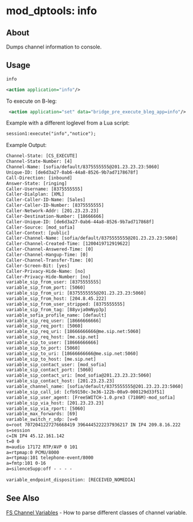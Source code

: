 
# mod_dptools: info 

 

## About

Dumps channel information to console.

## Usage

```xml
info 
```

```xml
<action application="info"/> 
```

To execute on B-leg:

```xml
 <action application="set" data="bridge_pre_execute_bleg_app=info"/>
```

Example with a different loglevel from a Lua script:

```xml
session1:execute("info","notice");
```

Example Output:

```xml
Channel-State: [CS_EXECUTE]
Channel-State-Number: [4]
Channel-Name: [sofia/default/8375555555@201.23.23.23:5060]
Unique-ID: [de6d3a27-0ab6-44a8-8526-9b7ad7178678f]
Call-Direction: [inbound]
Answer-State: [ringing]
Caller-Username: [8375555555]
Caller-Dialplan: [XML]
Caller-Caller-ID-Name: [Sales]
Caller-Caller-ID-Number: [8375555555]
Caller-Network-Addr: [201.23.23.23]
Caller-Destination-Number: [18666666]
Caller-Unique-ID: [de6d3a27-0ab6-44a8-8526-9b7ad717868f]
Caller-Source: [mod_sofia]
Caller-Context: [public]
Caller-Channel-Name: [sofia/default/8375555555@201.23.23.23:5060]
Caller-Channel-Created-Time: [1200419712919622]
Caller-Channel-Answered-Time: [0]
Caller-Channel-Hangup-Time: [0]
Caller-Channel-Transfer-Time: [0]
Caller-Screen-Bit: [yes]
Caller-Privacy-Hide-Name: [no]
Caller-Privacy-Hide-Number: [no]
variable_sip_from_user: [8375555555]
variable_sip_from_port: [5060]
variable_sip_from_uri: [8375555555@201.23.23.23:5060]
variable_sip_from_host: [204.8.45.222]
variable_sip_from_user_stripped: [8375555555]
variable_sip_from_tag: [88yvja0mNyp3p]
variable_sofia_profile_name: [default]
variable_sip_req_user: [18666666666]
variable_sip_req_port: [5060]
variable_sip_req_uri: [18666666666@me.sip.net:5060]
variable_sip_req_host: [me.sip.net]
variable_sip_to_user: [18666666666]
variable_sip_to_port: [5060]
variable_sip_to_uri: [18666666666@me.sip.net:5060]
variable_sip_to_host: [me.sip.net]
variable_sip_contact_user: [mod_sofia]
variable_sip_contact_port: [5060]
variable_sip_contact_uri: [mod_sofia@201.23.23.23:5060]
variable_sip_contact_host: [201.23.23.23]
variable_channel_name: [sofia/default/8375555555@201.23.23.23:5060]
variable_sip_call_id: [cfb9150c-3e36-122b-00a9-000129d33f51]
variable_sip_user_agent: [FreeSWITCH-1.0.pre3 (7186M)-mod_sofia]
variable_sip_via_host: [201.23.23.23]
variable_sip_via_rport: [5060]
variable_max_forwards: [69]
variable_switch_r_sdp: [v=0
o=root 7072041227276668419 3964445222237936217 IN IP4 209.8.16.222
s=session
c=IN IP4 45.12.161.142
t=0 0
m=audio 17172 RTP/AVP 0 101
a=rtpmap:0 PCMU/8000
a=rtpmap:101 telephone-event/8000
a=fmtp:101 0-16
a=silenceSupp:off - - - -
 
variable_endpoint_disposition: [RECEIVED_NOMEDIA]
```

## See Also

[FS Channel Variables](../../Dialplan/Variables-Archive/--Channel-Variables/FS-Channel-Variables_13173384.mdx#about--) \- How to parse different classes of channel variable.


